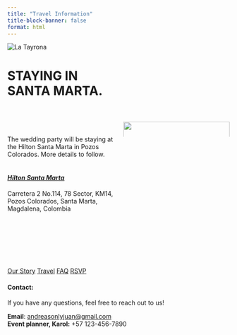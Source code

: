```yaml
---
title: "Travel Information"
title-block-banner: false
format: html
---
```


![](images/tayrona.jpg "La Tayrona"){#home .full-width-image}

# STAYING IN <br> SANTA MARTA.{.splash-title}

#

<div class="bleed-section bg-party">

::: columns

::: {.column width="50%"}

<br> 

<div class="story">

The wedding party will be staying at the Hilton Santa Marta in Pozos Colorados. More details to follow.

</div>

#### <br><span class="highlight-heading">*[Hilton Santa Marta](https://www.hilton.com/en/hotels/smrcnhh-hilton-santa-marta/)*</span> {.no-anchor .no-margin-top}

<div class="dates">

Carretera 2 No.114, 78 Sector, KM14, <br> 
Pozos Colorados, Santa Marta, <br>
Magdalena, Colombia

</div>
:::
::: {.column width="50%"}

::: {.columns}

::: {.column width="100%"}

![](images/hilton-exterior.jpg
){width=100%}
<!-- 
:::

::: {.column width="50%"}

<iframe width="100%" height="300" style="border:0" loading="lazy" allowfullscreen src="https://www.google.com/maps/embed/v1/place?q=place_id:ChIJtY2ZyMBZ9I4R-Vo_ZU1rPJ4&key=AIzaSyAJecsoUZfujsjRvK0rp4rYDJIOBG68DHs"></iframe>

::: -->

:::

:::
:::
:::


<br>
<br>

</div> 




:::{.text-center}
<br>
<br>

[Our Story](story.html){.theme-button} 
<!-- [Schedule](story.html){.theme-button}  -->
[Travel](story.html){.theme-button}
[FAQ](faq.html){.theme-button}
[RSVP](story.html){.theme-button} 


#### Contact:

If you have any questions, feel free to reach out to us!

**Email**: [andreasonlyjuan@gmail.com](mailto:andreasonlyjuan@gmail.com) <BR>
**Event planner, Karol:** +57 123-456-7890

:::


    